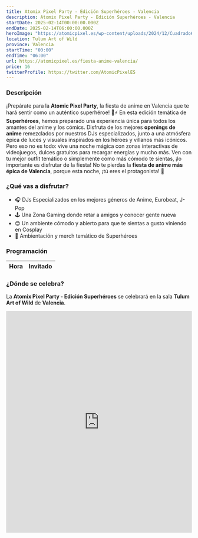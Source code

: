 ```yaml
---
title: Atomix Pixel Party - Edición Superhéroes - Valencia
description: Atomix Pixel Party - Edición Superhéroes - Valencia
startDate: 2025-02-14T00:00:00.000Z
endDate: 2025-02-14T06:00:00.000Z
heroImage: "https://atomicpixel.es/wp-content/uploads/2024/12/Cuadrado640.jpg"
location: Tulum Art of Wild
province: Valencia
startTime: "00:00"
endTime: "06:00"
url: https://atomicpixel.es/fiesta-anime-valencia/
price: 16
twitterProfile: https://twitter.com/AtomicPixelES
---
```


### Descripción

¡Prepárate para la **Atomic Pixel Party**, la fiesta de anime en Valencia que te hará sentir como un auténtico superhéroe! 🎉⚡ En esta edición temática de **Superhéroes**, hemos preparado una experiencia única para todos los amantes del anime y los cómics. Disfruta de los mejores **openings de anime** remezclados por nuestros DJs especializados, junto a una atmósfera épica de luces y visuales inspirados en los héroes y villanos más icónicos.
Pero eso no es todo: vive una noche mágica con zonas interactivas de videojuegos, dulces gratuitos para recargar energías y mucho más. Ven con tu mejor outfit temático o simplemente como más cómodo te sientas, ¡lo importante es disfrutar de la fiesta! No te pierdas la **fiesta de anime más épica de Valencia**, porque esta noche, ¡tú eres el protagonista! 🌟

### ¿Qué vas a disfrutar?

+ 🎧 DJs Especializados en los mejores géneros de Anime, Eurobeat, J-Pop
+ 🕹 Una Zona Gaming donde retar a amigos y conocer gente nueva
+ 😊 Un ambiente cómodo y abierto para que te sientas a gusto viniendo en Cosplay
+ 🦸 Ambientación y merch temático de Superhéroes

### Programación

| Hora | Invitado |
|------|----------|

### ¿Dónde se celebra?

La **Atomix Pixel Party - Edición Superhéroes** se celebrará en la sala **Tulum Art of Wild** de **Valencia**.
<iframe src="https://www.google.com/maps/embed?pb=!1m14!1m8!1m3!1d110708.91558662051!2d-0.401169!3d39.49618!3m2!1i1024!2i768!4f13.1!3m3!1m2!1s0xd6045a26f0431fd%3A0x62e2714ae384523e!2sTulum%20Valencia%20Art%20of%20Wild!5e1!3m2!1ses!2sus!4v1736185405564!5m2!1ses!2sus" width="100%" height="600" style="border:0;" allowfullscreen="" loading="lazy" referrerpolicy="no-referrer-when-downgrade"></iframe>
